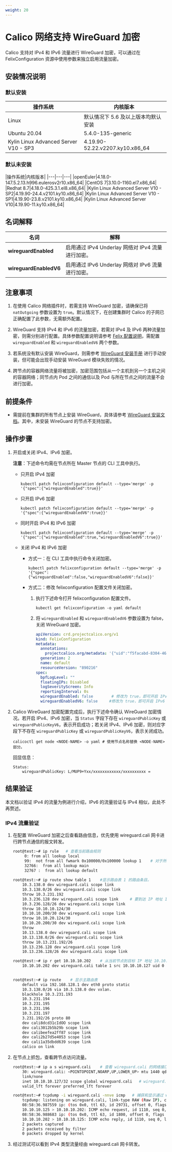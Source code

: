 ```yaml
---
weight: 20
---
```


# Calico 网络支持 WireGuard 加密



Calico 支持对 IPv4 和 IPv6 流量进行 WireGuard 加密，可以通过在 FelixConfiguration 资源中使用参数来独立启用流量加密。


## 安装情况说明

### 默认安装

|操作系统|内核版本|
|---|---|
|Linux|默认情况下 5.6 及以上版本均默认安装|
|Ubuntu 20.04|5.4.0-135-generic|
|Kylin Linux Advanced Server V10 - SP3|4.19.90-52.22.v2207.ky10.x86_64|

### 默认未安装

|操作系统|内核版本|
|---|---|---|
|openEuler|4.18.0-147.5.2.13.h996.eulerosv2r10.x86_64|
|CentOS 7|3.10.0-1160.el7.x86_64|
|Redhat 8.7|4.18.0-425.3.1.el8.x86_64|
|Kylin Linux Advanced Server V10 - SP2|4.19.90-24.4.v2101.ky10.x86_64|
|Kylin Linux Advanced Server V10 - SP1|4.19.90-23.8.v2101.ky10.x86_64|
|Kylin Linux Advanced Server V10|4.19.90-11.ky10.x86_64|

## 名词解释

|名词|解释|
|---|---|
|**wireguardEnabled**|启用通过 IPv4 Underlay 网络对 IPv4 流量进行加密。|
|**wireguardEnabledV6**|启用通过 IPv6 Underlay 网络对 IPv6 流量进行加密。|


## 注意事项

1. 在使用 Calico 网络插件时，若需支持 WireGuard 加密，请确保已将 `natOutgoing` 参数设置为 `true`。默认情况下，在创建集群时 Calico 的子网已正确配置了此参数，无需额外配置。

2. WireGuard 支持 IPv4 和 IPv6 的流量加密，若需对 IPv4 及 IPv6 两种流量加密，则需分别进行配置。具体参数配置说明请参考 [Felix 配置说明](https://docs.tigera.io/calico/latest/reference/resources/felixconfig#felix-configuration-definition)，需配置 `wireguardEnabled` 和 `wireguardEnabledV6` 两个参数。
2. 若系统没有默认安装 WireGuard，则需参考  [WireGuard 安装手册](https://www.wireguard.com/install/) 进行手动安装，但可能会出现手动安装 WireGuard 模块失败的情况。

4. 跨节点的容器网络流量将被加密，加密范围包括从一个主机到另一个主机之间的容器网络；同节点内 Pod 之间的通信以及 Pod 与所在节点之间的流量不会进行加密。

## 前提条件

* 需提前在集群的所有节点上安装 WireGuard，具体请参考 [WireGuard 安装文档](https://www.wireguard.com/install/)。其中，未安装 WireGuard 的节点不支持加密。


## 操作步骤

1. 开启或关闭 IPv4、IPv6 加密。

    **注意**：下述命令均需在节点所在 Master 节点的 CLI 工具中执行。

    * 只开启 IPv4 加密
    
        ```
        kubectl patch felixconfiguration default --type='merge' -p '{"spec":{"wireguardEnabled":true}}'
        ```
    
    * 只开启 IPv6 加密
    
        ```
        kubectl patch felixconfiguration default --type='merge' -p '{"spec":{"wireguardEnabledV6":true}}'
        ```
    
    * 同时开启 IPv4 和 IPv6 加密
    
        ```
        kubectl patch felixconfiguration default --type='merge' -p '{"spec":{"wireguardEnabled":true,"wireguardEnabledV6":true}}'
        ```
    
    * 关闭 IPv4 和 IPv6 加密
    
        * 方式一：在 CLI 工具中执行命令关闭加密。
    
            ```
            kubectl patch felixconfiguration default --type='merge' -p '{"spec":{"wireguardEnabled":false,"wireguardEnabledV6":false}}'
            ```
            
        * 方式二：修改 felixconfiguration 配置文件关闭加密。
    
            1. 执行下述命令打开 felixconfiguration 配置文件。
            
                ```
                kubectl get felixconfiguration -o yaml default
                ```
            
            2. 将 `wireguardEnabled` 和 `wireguardEnabledV6` 参数设置为 false，关闭 WireGuard 加密。
            
                ```yaml
                apiVersion: crd.projectcalico.org/v1
                kind: FelixConfiguration
                metadata:
                  annotations:
                    projectcalico.org/metadata: '{"uid":"f5facabd-8304-46d6-81c1-f1816235b487","creationTimestamp":"2024-08-06T03:46:51Z"}'
                  generation: 2
                  name: default
                  resourceVersion: "890216"
                spec:
                  bpfLogLevel: ""
                  floatingIPs: Disabled
                  logSeverityScreen: Info
                  reportingInterval: 0s
                  wireguardEnabled: false        # 修改为 true，即可开启 IPv4 加密
                  wireguardEnabledV6: false     #修改为 true，即可开启 IPv6 加密
                ```

2. Calico WireGuard 加密配置完成后，执行下述命令确认 WireGuard 加密情况。若开启 IPv4、IPv6 加密，当 `Status` 字段下存在 `wireguardPublicKey` 或 `wireguardPublicKeyV6`，表示开启成功；若关闭 IPv4、IPv6 加密，则对应字段下不存在 `wireguardPublicKey` 或 `wireguardPublicKeyV6`，表示关闭成功。

    ```
    calicoctl get node <NODE-NAME> -o yaml # 使用节点名称替换 <NODE-NAME> 部分。
    ```

    回显信息：
    
    ```
    Status:
        wireguardPublicKey: L/MUP9+Yxx/xxxxxxxxxxxx/xxxxxxxxxx =
    ```

## 结果验证

本文档以验证 IPv4 的流量为例进行介绍，IPv6 的流量验证与 IPv4 相似，此处不再赘述。

### IPv4 流量验证

1. 在配置 WireGuard 加密之后查看路由信息，优先使用 wireguard.cali 网卡进行跨节点通信的报文转发。

    ```bash
    root@test:~# ip rule   # 查看当前路由规则
         0: from all lookup local
         99:  not from all fwmark 0x100000/0x100000 lookup 1    # 对于所有没有被标记为 0x100000 的数据包，使用路由表 1 进行路由查找
         32766:  from all lookup main
         32767 :  from all lookup default
     
    root@test:~# ip route show table 1    #显示路由表 1 的路由条目。
        10.3.138.0 dev wireguard.cali scope link
        10.3.138.0/26 dev wireguard.cali scope link
        throw 10.3.231.192
        10.3.236.128 dev wireguard.cali scope link     # 要到达 IP 地址 10.3.236.128 的流量会通过 wireguard.cali 接口发送
        10.3.236.128/26 dev wireguard.cali scope link
        throw 10.10.10.124/30
        10.10.10.200/30 dev wireguard.cali scope link
        throw 10.10.20.124/30
        10.10.20.200/30 dev wireguard.cali scope link
        throw
        10.13.138.0 dev wireguard.cali scope link
        10.13.138.0/26 dev wireguard.cali scope link
        throw 10.13.231.192/26
        10.13.236.128 dev wireguard.cali scope link
        10.13.236.128/26 dev wireguard.cali scope link
    
    root@test:~# ip r get 10.10.10.202    # 从当前节点到目标 IP 地址 10.10.10.202 的路由路径
        10.10.10.202 dev wireguard.cali table 1 src 10.10.10.127 uid 0  cache   # 从当前节点访问目标 IP 地址 10.10.10.202 时，数据包将通过 wireguard.cali 接口发送，使用路由表 1，并且源地址将被设置为 10.10.10.127
       
    
    root@test:~# ip route    # 显示主路由表
        default via 192.168.128.1 dev eth0 proto static
        10.3.138.0/26 via 10.3.138.0 dev vxlan.
        blackhole 10.3.231.193
        10.3.231.194
        10.3.231.195
        10.3.231.196
        10.3.231.197
        3.231.192/26 proto 80
        dev cali8dcd31cIdOO scope link
        dev cali3012b5b29b scope link
        dev calibeefea2ff87 scope link
        dev cali2b27d5e4053 scope link
        dev cali1a35dbdd639 scope link
        calico on link
    ```

2. 在节点上抓包，查看跨节点访问流量。

    ```bash
    root@test:~# ip a s wireguard.cali    # 查看 wireguard.cali 的网络接口的详细信息
        30: wireguard.cali: <POINTOPOINT,NOARP,UP,LOWER_UP> mtu 1440 qdisc noqueue state UNKNOWN group default qlen 1000
        link/none
        inet 10.10.10.127/32 scope global wireguard.cali   # wireguard.cali 接口被分配的 IP 地址为 10.10.10.127
        valid_lft forever preferred_lft forever
    
    root@test:~# tcpdump -i wireguard.cali -nnve icmp   # 捕获和显示通过 wireguard.cali 的 ICMP 数据包
        tcpdump: listening on wireguard.cali, link-type RAW (Raw IP), capture size 262144 bytes
        08:58:36.987559 ip: (tos 0x0, ttl 63, id 29731, offset 0, flags [DF], proto ICMP (1), length 84)
        10.10.10.125 > 10.10.10.202: ICMP echo request, id 1110, seq 0, length 64
        08:58:36.988683 ip: (tos 0x0, ttl 63, id 1800, offset 0, flags [none], proto ICMP (1), length 84)
        10.10.10.202 > 10.10.10.125: ICMP echo reply, id 1110, seq 0, length 64
        2 packets captured
        2 packets received by filter
        0 packets dropped by kernel
    ```

3. 经过测试可以看到 IPv4 类型流量经由 wireguard.cali 网卡转发。